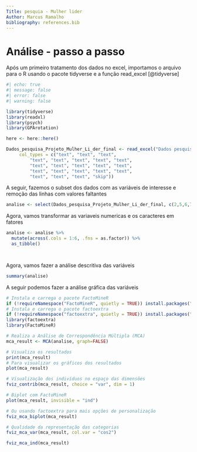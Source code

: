 ```yaml
---
Title: pesquia - Mulher lider
Author: Marcus Ramalho
bibliography: references.bib
---
```


# Análise - passo a passo

Após um primeiro tratamento dos dados no excel, importamos o arquivo para o R usando o pacote tidyverse e a função read_excel [@tidyverse]

```r
#| echo: true
#| message: false
#| error: false
#| warning: false

library(tidyverse)
library(readxl)
library(psych)
library(GPArotation)

here <- here::here()

Dados_pesquisa_Projeto_Mulher_Li_der_final <- read_excel("Dados pesquisa _ Projeto Mulher Líder final.xlsx", 
     col_types = c("text", "text", "text", 
         "text", "text", "text", "text", "text", 
         "text", "text", "text", "text", "text", 
         "text", "text", "text", "text", "text", 
         "text", "text", "text", "skip"))

```

A seguir, fazemos o subset dos dados com as variáveis de interesse e remoção das linhas com valores faltantes

```r
analise <- select(Dados_pesquisa_Projeto_Mulher_Li_der_final, c(2,5,6,7,8,17)) %>% na.omit()
```

Agora, vamos transformar as variaveis numericas e os caracteres em fatores


```r

analise <- analise %>%
  mutate(across(.cols = 1:6, .fns = as.factor)) %>%
  as_tibble() 




```

Agora, vamos fazer a análise descritiva das variáveis

```r

summary(analise)

```

A seguir podemos fazer a análise gráfica das variáveis

```r
# Instala e carrega o pacote FactoMineR
if (!requireNamespace("FactoMineR", quietly = TRUE)) install.packages("FactoMineR")
# Instala e carrega o pacote factoextra
if (!requireNamespace("factoextra", quietly = TRUE)) install.packages("factoextra")
library(factoextra)
library(FactoMineR)

# Realiza a Análise de Correspondência Múltipla (MCA)
mca_result <- MCA(analise, graph=FALSE)

# Visualiza os resultados
print(mca_result)
# Para visualizar os gráficos dos resultados
plot(mca_result)

# Visualização dos indivíduos no espaço das dimensões
fviz_contrib(mca_result, choice = "var", dim = 1)

```

```r
# Biplot com FactoMineR
plot(mca_result, invisible = "ind")

# Ou usando factoextra para mais opções de personalização
fviz_mca_biplot(mca_result)

# Qualidade da representação das categorias
fviz_mca_var(mca_result, col.var = "cos2")

```

```r
fviz_mca_ind(mca_result)
```

